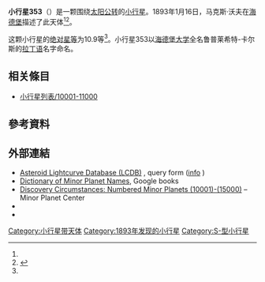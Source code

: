 {{Infobox planet
 | minorplanet     = yes
 | name            = 353 Ruperto-Carola
 | background      = #D6D6D6
 | image = 
 | image_size      = 
 | caption         =
 | discovery_ref   =  <ref name="MPC-object" />
 | discoverer      = [[马克斯·沃夫|马克斯·沃夫]]
 | discovery_site  = [[海德堡|海德堡]]
 | discovered      = 1893年1月16日
 | mpc_name        = 353 Ruperto-Carola
 | alt_names       = 353 Ruperto-Carola
 | pronounced      = 
 | named_after     = <ref name="MPC-object" />
 | mp_category     = [[主帶小行星|主帶小行星]] <ref name="MPC-object" /><ref name="jpldata" />
 | orbit_ref       = <ref name="a">[http://ssd.jpl.nasa.gov/sbdb.cgi?sstr=353 353] {{Wayback|url=http://ssd.jpl.nasa.gov/sbdb.cgi?sstr=353 |date=20200919064816 }}，小行星數據庫瀏覽器（JPL Small-Body Database Browser）－[[美国国家航空航天局|美国国家航空航天局]]喷气推进实验室</ref>
 | epoch           = 2018-03-23.0（[[儒略日|JD]] 2458200.5）
 | uncertainty     = 0
 | observation_arc = 
 | aphelion = {{convert|3.630|AU|km|3|abbr=on|lk=out}}
 | perihelion      = {{convert|1.8390857|AU|km|3|abbr=on}}
 | semimajor       = 2.7347763
 | eccentricity    = 0.3275188
 | period          = 4.52[[儒略年|yr]]
 | mean_anomaly    = 276.35224[[度|°]]
 | mean_motion     = {{Deg2DMS|0.21793210|sup=ms}} / day
 | inclination     = 5.70827
 | asc_node        = 102.47340°
 | arg_peri        = 321.43055
 | mean_diameter   = 
 | rotation        = 
 | albedo          =
 | spectral_type   =
 | abs_magnitude   = 10.9<ref name="jpldata" />
}}
'''小行星353'''（{{lang-en|353 Ruperto-Carola}}）是一颗围绕[[太阳|太阳]][[公转|公转]]的[[小行星|小行星]]。1893年1月16日，马克斯·沃夫在[[海德堡|海德堡]]描述了此天体<ref name="a" /><ref>{{cite news|title=小行星列表|url=http://cfa-www.harvard.edu/iau/lists/NumberedMPs.txt|accessdate=2018-10-19|newspaper=哈佛大学|archive-date=2008-05-17|archive-url=https://web.archive.org/web/20080517010638/http://cfa-www.harvard.edu/iau/lists/NumberedMPs.txt|dead-url=no}}</ref>。

这颗小行星的[[绝对星等|绝对星等]]为10.9等<ref name="a" />。小行星353以[[海德堡大学|海德堡大学]]全名鲁普莱希特-卡尔斯的[[拉丁语|拉丁语]]名字命名。

== 相关條目 ==
*[[小行星列表/10001-11000|小行星列表/10001-11000]]

== 參考資料 ==
{{reflist|refs=

<ref name="jpldata">{{cite web
 |type         = 2018-01-26 last obs.
 |title        = JPL Small-Body Database Browser:353 Ruperto-Carola-353 Ruperto-Carola
 |url          = https://ssd.jpl.nasa.gov/sbdb.cgi?sstr=353
 |publisher    = [[Jet_Propulsion_Laboratory|Jet Propulsion Laboratory]]
 |accessdate   = 28 March 2018
 |archive-date = 2020-09-19
 |archive-url  = https://web.archive.org/web/20200919064816/https://ssd.jpl.nasa.gov/sbdb.cgi?sstr=353
 |dead-url     = no
}}</ref>

<ref name="MPC-object">{{cite web
  |title      = 353 Ruperto-Carola
  |work      = Minor Planet Center
  |url      = https://www.minorplanetcenter.net/db_search/show_object?object_id=353
  |accessdate      = 28 March 2018
  |archive-date      = 2016-03-04
  |archive-url      = https://web.archive.org/web/20160304101648/http://minorplanetcenter.net/db_search/show_object?object_id=353
  |dead-url      = no
  }}</ref>

}}

==  外部連結 ==
* [http://www.minorplanet.info/PHP/lcdbsummaryquery.php Asteroid Lightcurve Database (LCDB)] {{Wayback|url=http://www.minorplanet.info/PHP/lcdbsummaryquery.php |date=20171210173955 }}, query form ([http://www.minorplanet.info/lightcurvedatabase.html info] {{Wayback|url=http://www.minorplanet.info/lightcurvedatabase.html |date=20171216050541 }})
* [https://books.google.com/books?id=aeAg1X7afOoC&pg Dictionary of Minor Planet Names], Google books
* [http://www.minorplanetcenter.net/iau/lists/NumberedMPs010001.html Discovery Circumstances: Numbered Minor Planets (10001)-(15000)] {{Wayback|url=http://www.minorplanetcenter.net/iau/lists/NumberedMPs010001.html |date=20180612162317 }} – Minor Planet Center
* {{AstDys|353}}
* {{JPL small body}}

{{Minor Planet Number|[[小行星352|小行星352]]|[[小行星354|小行星354]]}}
{{小天体}}

[[Category:小行星带天体|Category:小行星带天体]]
[[Category:1893年发现的小行星|Category:1893年发现的小行星]]
[[Category:S-型小行星|Category:S-型小行星]]